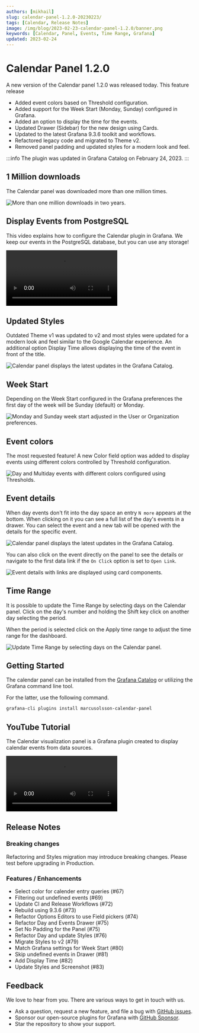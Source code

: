 ```yaml
---
authors: [mikhail]
slug: calendar-panel-1.2.0-20230223/
tags: [Calendar, Release Notes]
image: /img/blog/2023-02-23-calendar-panel-1.2.0/banner.png
keywords: [Calendar, Panel, Events, Time Range, Grafana]
updated: 2023-02-24
---
```



# Calendar Panel 1.2.0

A new version of the Calendar panel 1.2.0 was released today. This feature release

- Added event colors based on Threshold configuration.
- Added support for the Week Start (Monday, Sunday) configured in Grafana.
- Added an option to display the time for the events.
- Updated Drawer (Sidebar) for the new design using Cards.
- Updated to the latest Grafana 9.3.6 toolkit and workflows.
- Refactored legacy code and migrated to Theme v2.
- Removed panel padding and updated styles for a modern look and feel.

:::info
The plugin was updated in Grafana Catalog on February 24, 2023.
:::

<!--truncate-->

## 1 Million downloads

The Calendar panel was downloaded more than one million times.

<Image
  title="More than one million downloads in two years."
  src="/img/blog/2023-02-23-calendar-panel-1.2.0/downloads.png"
/>

## Display Events from PostgreSQL

This video explains how to configure the Calendar plugin in Grafana. We keep our events in the PostgreSQL database, but you can use any storage!

<Video
  src="https://www.youtube.com/embed/6WGmm5y4fs4"
  title="How to display events from PostgreSQL."
/>

## Updated Styles

Outdated Theme v1 was updated to v2 and most styles were updated for a modern look and feel similar to the Google Calendar experience. An additional option Display Time allows displaying the time of the event in front of the title.

<Image
  title="Calendar panel displays the latest updates in the Grafana Catalog."
  src="/img/blog/2023-02-23-calendar-panel-1.2.0/dashboard.png"
/>

## Week Start

Depending on the Week Start configured in the Grafana preferences the first day of the week will be Sunday (default) or Monday.

<Image
  title="Monday and Sunday week start adjusted in the User or Organization preferences."
  src="/img/blog/2023-02-23-calendar-panel-1.2.0/week-start.png"
/>

## Event colors

The most requested feature! A new Color field option was added to display events using different colors controlled by Threshold configuration.

<Image
  title="Day and Multiday events with different colors configured using Thresholds."
  src="/img/blog/2023-02-23-calendar-panel-1.2.0/duration.png"
/>

## Event details

When day events don't fit into the day space an entry `N more` appears at the bottom. When clicking on it you can see a full list of the day's events in a drawer. You can select the event and a new tab will be opened with the details for the specific event.

<Image
  title="Calendar panel displays the latest updates in the Grafana Catalog."
  src="/img/blog/2023-02-23-calendar-panel-1.2.0/drawer.png"
/>

You can also click on the event directly on the panel to see the details or navigate to the first data link if the `On Click` option is set to `Open Link`.

<Image
  title="Event details with links are displayed using card components."
  src="/img/blog/2023-02-23-calendar-panel-1.2.0/event.png"
/>

## Time Range

It is possible to update the Time Range by selecting days on the Calendar panel. Click on the day's number and holding the Shift key click on another day selecting the period.

When the period is selected click on the Apply time range to adjust the time range for the dashboard.

<Image
  title="Update Time Range by selecting days on the Calendar panel."
  src="/img/blog/2023-02-23-calendar-panel-1.2.0/time-range.png"
/>

## Getting Started

The calendar panel can be installed from the [Grafana Catalog](https://grafana.com/grafana/plugins/marcusolsson-calendar-panel/) or utilizing the Grafana command line tool.

For the latter, use the following command.

```bash
grafana-cli plugins install marcusolsson-calendar-panel
```

## YouTube Tutorial

The Calendar visualization panel is a Grafana plugin created to display calendar events from data sources.

<Video
  src="https://www.youtube.com/embed/iPJ122x0oos"
  title="Display events from JSON API data source."
/>

## Release Notes

### Breaking changes

Refactoring and Styles migration may introduce breaking changes. Please test before upgrading in Production.

### Features / Enhancements

- Select color for calender entry queries (#67)
- Filtering out undefined events (#69)
- Update CI and Release Workflows (#72)
- Rebuild using 9.3.6 (#73)
- Refactor Options Editors to use Field pickers (#74)
- Refactor Day and Events Drawer (#75)
- Set No Padding for the Panel (#75)
- Refactor Day and update Styles (#76)
- Migrate Styles to v2 (#79)
- Match Grafana settings for Week Start (#80)
- Skip undefined events in Drawer (#81)
- Add Display Time (#82)
- Update Styles and Screenshot (#83)

## Feedback

We love to hear from you. There are various ways to get in touch with us.

- Ask a question, request a new feature, and file a bug with [GitHub issues](https://github.com/volkovlabs/volkovlabs-calendar-panel/issues/new/choose).
- Sponsor our open-source plugins for Grafana with [GitHub Sponsor](https://github.com/sponsors/VolkovLabs).
- Star the repository to show your support.
